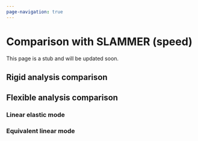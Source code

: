 ```yaml
---
page-navigation: true
---
```


# Comparison with SLAMMER (speed)

::: {.callout-note}
This page is a stub and will be updated soon.
:::

## Rigid analysis comparison

## Flexible analysis comparison

### Linear elastic mode

### Equivalent linear mode
